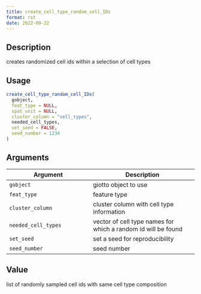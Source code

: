 ```yaml
--- 
title: create_cell_type_random_cell_IDs 
format: rst 
date: 2022-09-22 
--- 
```


## Description

creates randomized cell ids within a selection of cell types


## Usage

```r
create_cell_type_random_cell_IDs(
  gobject,
  feat_type = NULL,
  spat_unit = NULL,
  cluster_column = "cell_types",
  needed_cell_types,
  set_seed = FALSE,
  seed_number = 1234
)
```


## Arguments

Argument      |Description
------------- |----------------
`gobject`     |     giotto object to use
`feat_type`     |     feature type
`cluster_column`     |     cluster column with cell type information
`needed_cell_types`     |     vector of cell type names for which a random id will be found
`set_seed`     |     set a seed for reproducibility
`seed_number`     |     seed number


## Value

list of randomly sampled cell ids with same cell type composition


